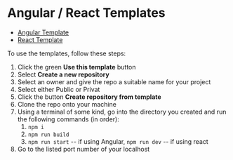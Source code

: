 
<Meta title="Setup/Using Templates" />

# Angular / React Templates

- [Angular Template](https://github.com/GovAlta/ui-components-angular-template)
- [React Template](https://github.com/GovAlta/ui-components-react-template)

To use the templates, follow these steps:

1. Click the green **Use this template** button
2. Select **Create a new repository**
3. Select an owner and give the repo a suitable name for your project
4. Select either Public or Privat
5. Click the button **Create repository from template**
6. Clone the repo onto your machine
7. Using a terminal of some kind, go into the directory you created and run the following commands (in order):
   1. `npm i`
   2. `npm run build`
   3. `npm run start` -- if using Angular, `npm run dev` -- if using react
8. Go to the listed port number of your localhost
